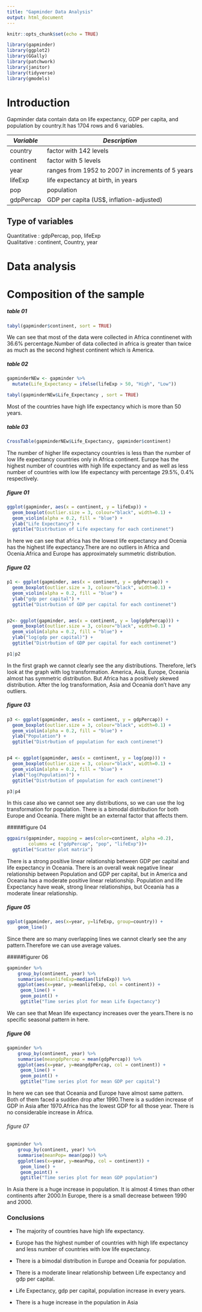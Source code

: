 ```yaml
---
title: "Gapminder Data Analysis"
output: html_document
---
```


```r
knitr::opts_chunk$set(echo = TRUE)
```


```r

library(gapminder)
library(ggplot2)
library(GGally)
library(patchwork)
library(janitor)
library(tidyverse)
library(gmodels)

```


# Introduction

Gapminder data contain data on life expectancy, GDP per capita, and population by country.It has 1704 rows and 6 variables.

|*Variable*     | *Description*|
|      ---      |    ---    |
|country        | factor with 142 levels |
|continent      | factor with 5 levels |
|year           | ranges from 1952 to 2007 in increments of 5 years |
|lifeExp        | life expectancy at birth, in years |
|pop            | population |
|gdpPercap      | GDP per capita (US$, inflation-adjusted) |


## Type of variables
 
Quantitative : gdpPercap, pop, lifeExp \
Qualitative  : continent, Country, year

# Data analysis

# Composition of the sample

##### table 01

```r

tabyl(gapminder$continent, sort = TRUE)
```
 
We can see that most of the data were collected in Africa conntinenet with 36.6% percentage.Number of data collected in africa is greater than twice as much as the second highest continent which is America.

##### table 02
```r

gapminderNEw <- gapminder %>% 
  mutate(Life_Expectancy = ifelse(lifeExp > 50, "High", "Low"))

tabyl(gapminderNEw$Life_Expectancy , sort = TRUE)

```

Most of the countries have high life expectancy which is more than 50 years.

##### table 03
```r
CrossTable(gapminderNEw$Life_Expectancy, gapminder$continent)
```

The number of higher life expectancy countries is less than the number of low life expectancy countries only in Africa continent. Europe has the highest number of countries with high life expectancy and as well as less number of countries with low life expectancy with percentage 29.5%, 0.4% respectively.


##### figure 01
```r
ggplot(gapminder, aes(x = continent, y = lifeExp)) + 
  geom_boxplot(outlier.size = 3, colour="black", width=0.1) + 
  geom_violin(alpha = 0.2, fill = "blue") +
  ylab("Life Expectancy") +
  ggtitle("Distrbution of Life expectany for each continenet")
```

In here we can see that africa has the lowest life expectancy and Ocenia has the highest life expectancy.There are no outliers in Africa and Ocenia.Africa and Europe has approximately summetric distribution.


##### figure 02
```r
p1 <- ggplot(gapminder, aes(x = continent, y = gdpPercap)) + 
  geom_boxplot(outlier.size = 3, colour="black", width=0.1) + 
  geom_violin(alpha = 0.2, fill = "blue") +
  ylab("gdp per capital") +
  ggtitle("Distrbution of GDP per capital for each continenet")


p2<- ggplot(gapminder, aes(x = continent, y = log(gdpPercap))) + 
  geom_boxplot(outlier.size = 3, colour="black", width=0.1) + 
  geom_violin(alpha = 0.2, fill = "blue") +
  ylab("log(gdp per capital)") +
  ggtitle("Distrbution of GDP per capital for each continenet")

p1|p2
```

In the first graph we cannot clearly see the any distributions. Therefore, let's look at the graph with log transformation. America, Asia, Europe, Oceania almost has symmetric distribution. But Africa has a positively skewed distribution. After the log transformation, Asia and Oceania don't have any outliers. 


##### figure 03
```r
p3 <- ggplot(gapminder, aes(x = continent, y = gdpPercap)) + 
  geom_boxplot(outlier.size = 3, colour="black", width=0.1) + 
  geom_violin(alpha = 0.2, fill = "blue") +
  ylab("Population") +
  ggtitle("Distrbution of population for each continenet")


p4 <- ggplot(gapminder, aes(x = continent, y = log(pop))) + 
  geom_boxplot(outlier.size = 3, colour="black", width=0.1) + 
  geom_violin(alpha = 0.2, fill = "blue") +
  ylab("log(Population)") +
  ggtitle("Distrbution of population for each continenet")

p3|p4
```

In this case also we cannot see any distributions, so we can use the log transformation for population. There is a bimodal distribution for both Europe and Oceania. There might be an external factor that affects them.

#####figure 04
```r
ggpairs(gapminder, mapping = aes(color=continent, alpha =0.2),
        columns =c ("gdpPercap", "pop", "lifeExp"))+
  ggtitle("Scatter plot matrix")

```

There is a strong positive linear relationship between GDP per capital and life expectancy in Oceania. There is an overall weak negative linear relationship between Population and GDP per capital, but in America and Oceania has a moderate positive linear relationship. Population and life Expectancy have weak, strong linear relationships, but Oceania has a moderate linear relationship.

##### figure 05
```r
ggplot(gapminder, aes(x=year, y=lifeExp, group=country)) +
    geom_line()
```

Since there are so many overlapping lines we cannot clearly see the any pattern.Therefore we can use average values.
    
#####figurer 06
```r
gapminder %>%
    group_by(continent, year) %>%
    summarise(meanlifeExp=median(lifeExp)) %>%
    ggplot(aes(x=year, y=meanlifeExp, col = continent)) +
     geom_line() + 
     geom_point() +
     ggtitle("Time series plot for mean Life Expectancy")

```

We can see that Mean life expectancy increases over the years.There is no specific seasonal pattern in here.


##### figure 06
```r
gapminder %>%
    group_by(continent, year) %>%
    summarise(meangdpPercap = mean(gdpPercap)) %>%
    ggplot(aes(x=year, y=meangdpPercap, col = continent)) +
     geom_line() + 
     geom_point() +
     ggtitle("Time series plot for mean GDP per capital")

```
In here we can see that Oceania and Europe have almost same pattern. Both of them faced a sudden drop after 1990.There is a sudden increase of GDP in Asia after 1970.Africa has the lowest GDP for all those year. There is no considerable increase in Africa.

###### figure 07
```r
gapminder %>%
    group_by(continent, year) %>%
    summarise(meanPop= mean(pop)) %>%
    ggplot(aes(x=year, y=meanPop, col = continent)) +
     geom_line() + 
     geom_point() +
     ggtitle("Time series plot for mean GDP population")


```

In Asia there is a huge increase in population. It is almost 4 times than other continents after 2000.In Europe, there is a small decrease between 1990 and 2000.


### Conclusions

* The majority of countries have high life expectancy.

* Europe has the highest number of countries with high life expectancy and less  number of countries with low life expectancy.

* There is a bimodal distribution in Europe and Oceania for population. 
* There is a moderate linear relationship between Life expectancy and gdp per capital. 

* Life Expectancy, gdp per capital, population increase in every years.

* There is a huge increase in the population in Asia
